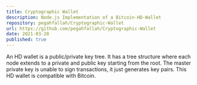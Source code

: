 ```yaml
---
title: Cryptographic Wallet
description: Node.js Implementation of a Bitcoin-HD-Wallet
repository: pegahfallah/Cryptographic-Wallet
url: https://github.com/pegahfallah/Cryptographic-Wallet
date: 2021-03-28
published: true
---
```


An HD wallet is a public/private key tree. It has a tree structure where each node extends to a private and public key starting from the root. The master private key is unable to sign transactions, it just generates key pairs. This HD wallet is compatible with Bitcoin.


